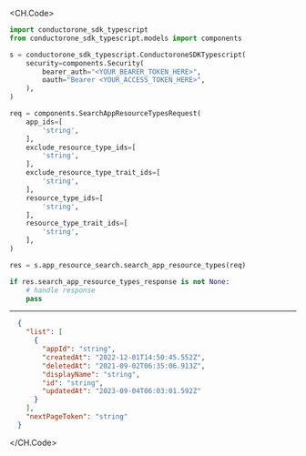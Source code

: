 
<CH.Code>
```python SearchAppResourceTypes.py
import conductorone_sdk_typescript
from conductorone_sdk_typescript.models import components

s = conductorone_sdk_typescript.ConductoroneSDKTypescript(
    security=components.Security(
        bearer_auth="<YOUR_BEARER_TOKEN_HERE>",
        oauth="Bearer <YOUR_ACCESS_TOKEN_HERE>",
    ),
)

req = components.SearchAppResourceTypesRequest(
    app_ids=[
        'string',
    ],
    exclude_resource_type_ids=[
        'string',
    ],
    exclude_resource_type_trait_ids=[
        'string',
    ],
    resource_type_ids=[
        'string',
    ],
    resource_type_trait_ids=[
        'string',
    ],
)

res = s.app_resource_search.search_app_resource_types(req)

if res.search_app_resource_types_response is not None:
    # handle response
    pass
```
---

```json Example Response
  {
    "list": [
      {
        "appId": "string",
        "createdAt": "2022-12-01T14:50:45.552Z",
        "deletedAt": "2021-09-02T06:35:06.913Z",
        "displayName": "string",
        "id": "string",
        "updatedAt": "2023-09-04T06:03:01.592Z"
      }
    ],
    "nextPageToken": "string"
  }
```
</CH.Code>
